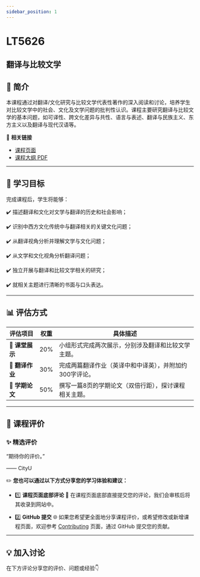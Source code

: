 ```yaml
---
sidebar_position: 1
---
```


# LT5626
## 翻译与比较文学

## **📘 简介**
本课程通过对翻译/文化研究与比较文学代表性著作的深入阅读和讨论，培养学生对比较文学中的社会、文化及文学问题的批判性认识。课程主要研究翻译与比较文学的基本问题，如可译性、跨文化差异与共性、语言与表述、翻译与民族主义、东方主义以及翻译与现代汉语等。

🔗 **相关链接**
- [课程页面](https://www.cityu.edu.hk/catalogue/pg/202425/course/LT5626.htm)
- [课程大纲 PDF](https://www.cityu.edu.hk/catalogue/pg/202425/course/LT5626.pdf)

---

## **🎯 学习目标**

完成课程后，学生将能够：

✔️ 描述翻译和文化对文学与翻译的历史和社会影响；

✔️ 识别中西方文化传统中与翻译相关的关键文化问题；

✔️ 从翻译视角分析并理解文学与文化问题；

✔️ 从文学和文化视角分析翻译问题；

✔️ 独立开展与翻译和比较文学相关的研究；

✔️ 就相关主题进行清晰的书面与口头表达。

---

## **📊 评估方式**

| **评估项目**                | **权重** | **具体描述**                                                                                     |
|----------------------------|---------|-----------------------------------------------------------------------------------------------|
| **🎤 课堂展示**              | 20%     | 小组形式完成两次展示，分别涉及翻译和比较文学主题。                                                     |
| **📄 翻译作业**              | 30%     | 完成两篇翻译作业（英译中和中译英），并附加约300字评论。                                                |
| **📝 学期论文**              | 50%     | 撰写一篇8页的学期论文（双倍行距），探讨课程相关主题。                                                  |

---

## **💬 课程评价**

### ✨ **精选评价**
<div className={commentStyles.commentBox}>
    <p className={commentStyles.commentText}>
        “期待你的评价。”
    </p>
    <p className={commentStyles.commentAuthor}>—— CityU</p>
</div>

✏️ **您也可以通过以下方式分享您的学习体验和建议：**

- 1️⃣ **课程页面底部评论**
💬 在课程页面底部直接提交您的评论，我们会审核后将其收录到网站中。

- 2️⃣ **GitHub 提交**
🌐 如果您希望更全面地分享课程评价，或希望修改或新增课程页面，欢迎参考 [Contributing](/contributing) 页面，通过 GitHub 提交您的贡献。

---

## **💡 加入讨论**

在下方评论分享您的评价、问题或经验👇
<Utterances />
